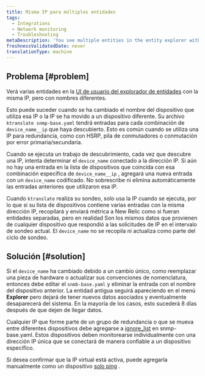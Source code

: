 ```yaml
---
title: Misma IP para múltiples entidades
tags:
  - Integrations
  - Network monitoring
  - Troubleshooting
metaDescription: 'You see multiple entities in the entity explorer with the same IP, but different names.'
freshnessValidatedDate: never
translationType: machine
---
```


## Problema [#problem]

Verá varias entidades en la [UI de usuario del explorador de entidades](/docs/new-relic-solutions/new-relic-one/core-concepts/new-relic-explorer-view-performance-across-apps-services-hosts#find) con la misma IP, pero con nombres diferentes.

Esto puede suceder cuando se ha cambiado el nombre del dispositivo que utiliza esa IP o la IP se ha movido a un dispositivo diferente. Su archivo `ktranslate snmp-base.yaml` tendrá entradas para cada combinación de `device_name__ip` que haya descubierto. Esto es común cuando se utiliza una IP para redundancia, como con HSRP, pila de conmutadores o conmutación por error primaria/secundaria.

Cuando se ejecuta un trabajo de descubrimiento, cada vez que descubre una IP, intenta determinar el `device_name` conectado a la dirección IP. Si aún no hay una entrada en la lista de dispositivos que coincida con esa combinación específica de `device_name__ip` , agregará una nueva entrada con un `device_name` codificado. No sobrescribe ni elimina automáticamente las entradas anteriores que utilizaron esa IP.

Cuando `ktranslate` realiza su sondeo, solo usa la IP cuando se ejecuta, por lo que si su lista de dispositivos contiene varias entradas con la misma dirección IP, recopilará y enviará métrica a New Relic como si fueran entidades separadas, pero en realidad Son los mismos datos que provienen de cualquier dispositivo que respondió a las solicitudes de IP en el intervalo de sondeo actual. El `device_name` no se recopila ni actualiza como parte del ciclo de sondeo.

## Solución [#solution]

Si el `device_name` ha cambiado debido a un cambio único, como reemplazar una pieza de hardware o actualizar sus convenciones de nomenclatura, entonces debe editar el `snmb-base.yaml` y eliminar la entrada con el nombre del dispositivo anterior. La entidad antigua seguirá apareciendo en el menú <DoNotTranslate>**Explorer**</DoNotTranslate> pero dejará de tener nuevos datos asociados y eventualmente desaparecerá del sistema. En la mayoría de los casos, esto sucederá 8 días después de que dejen de llegar datos.

Cualquier IP que forme parte de un grupo de redundancia o que se mueva entre diferentes dispositivos debe agregarse a [ignore_list](/docs/network-performance-monitoring/advanced/advanced-config/#discovery) en snmp-base.yaml. Estos dispositivos deben monitorearse individualmente con una dirección IP única que se conectará de manera confiable a un dispositivo específico.

Si desea confirmar que la IP virtual está activa, puede agregarla manualmente como un dispositivo [solo ping](/docs/network-performance-monitoring/advanced/advanced-config/#response_time-attribute) .